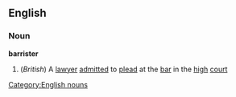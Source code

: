 ==English==
===Noun===
{{wikipedia}}
'''barrister'''
#(''British'') A [[lawyer]] [[admitted]] to [[plead]] at the [[bar]] in the [[high]] [[court]]
[[Category:English nouns]]